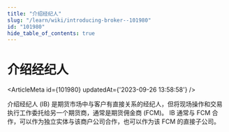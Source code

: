 ```yaml
---
title: "介绍经纪人"
slug: "/learn/wiki/introducing-broker--101980"
id: "101980"
hide_table_of_contents: true
---
```



# 介绍经纪人

<ArticleMeta id={101980} updatedAt={'2023-09-26 13:58:58'} />
<div className='border-solid border-b border-t-0 my-4 border-[var(--ifm-color-gray-300)]' />

介绍经纪人 (IB) 是期货市场中与客户有直接关系的经纪人，但将现场操作和交易执行工作委托给另一个期货商，通常是期货佣金商 (FCM)。 IB 通常与 FCM 合作，可以作为独立实体与该商户公司合作，也可以作为该 FCM 的直接子公司。
